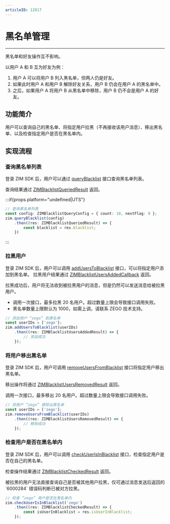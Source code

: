 ```yaml
---
articleID: 12817
---
```


# 黑名单管理

- - -

<Note title="说明">

黑名单和好友操作互不影响。   

以用户 A 和 B 互为好友为例：

1. 用户 A 可以将用户 B 列入黑名单，但两人仍是好友。
2. 如果此时用户 A 和用户 B 解除好友关系，用户 B 仍会在用户 A 的黑名单中。
3. 之后，如果用户 A 将用户 B 从黑名单中移除，用户 B 仍不会是用户 A 的好友。
</Note>

## 功能简介

用户可以查询自己的黑名单、将指定用户拉黑（不再接收该用户消息）、移出黑名单、以及检查指定用户是否在黑名单内。

## 实现流程

### 查询黑名单列表

登录 ZIM SDK 后，用户可以通过 [queryBlacklist](@queryBlacklist) 接口查询黑名单列表。

查询结果通过 [ZIMBlacklistQueriedResult](@-ZIMBlacklistQueriedResult) 返回。



:::if{props.platform="undefined|UTS"}
```typescript title="示例代码"
// 查询黑名单列表
const config: ZIMBlacklistQueryConfig = { count: 10, nextFlag: 0 };
zim.queryBlacklist(config)
    .then((res: ZIMBlacklistQueriedResult) => {
        const blacklist = res.blacklist;
    })
```
:::

### 拉黑用户

登录 ZIM SDK 后，用户可以调用 [addUsersToBlacklist](@addUsersToBlacklist) 接口，可以将指定用户添加到黑名单。
拉黑用户结果通过 [ZIMBlacklistUsersAddedCallback](@-ZIMBlacklistUsersAddedResult) 返回。

拉黑成功后，用户将无法收到被拉黑用户的消息，但是仍然可以发送消息给被拉黑用户。

<Warning title="注意">

- 调用一次接口，最多拉黑 20 名用户。超过数量上限会导致接口调用失败。
- 黑名单数量上限默认为 1000，如需上调，请联系 ZEGO 技术支持。
</Warning>

```typescript title="示例代码"
// 添加用户 “zego” 到黑名单
const userIDs = ['zego'];
zim.addUsersToBlacklist(userIDs)
    .then((res: ZIMBlacklistUsersAddedResult) => {
        // 添加成功
    });
```

### 将用户移出黑名单

登录 ZIM SDK 后，用户可调用 [removeUsersFromBlacklist](@removeUsersFromBlacklist) 接口将指定用户移出黑名单。

移出操作将通过 [ZIMBlacklistUsersRemovedResult](@-ZIMBlacklistUsersRemovedResult) 返回。

<Warning title="注意">
调用一次接口，最多移出 20 名用户。超过数量上限会导致接口调用失败。
</Warning>


```typescript title="示例代码"
// 将用户 “zego” 移除出黑名单
const userIDs = ['zego'];
zim.removeUsersFromBlacklist(userIDs)
    .then((res: ZIMBlacklistUsersRemovedResult) => {
        // 移除成功
    });
```

### 检查用户是否在黑名单内

登录 ZIM SDK 后，用户可以调用 [checkUserIsInBlacklist](@checkUserIsInBlacklist) 接口，检查指定用户是否在自己的黑名单。

检查操作结果通过 [ZIMBlacklistCheckedResult](@-ZIMBlacklistCheckedResult) 返回。

<Warning title="注意">
被拉黑的用户无法直接查询自己是否被其他用户拉黑，仅可通过消息发送后返回的 `6000284` 错误码判断已被对方拉黑。
</Warning>



```typescript title="示例代码"
// 检查 “zego” 用户是否在黑名单内 
zim.checkUserIsInBlacklist('zego')
    .then((res: ZIMBlacklistCheckedResult) => {
        const isUserInBlacklist = res.isUserInBlacklist;
    });
```
